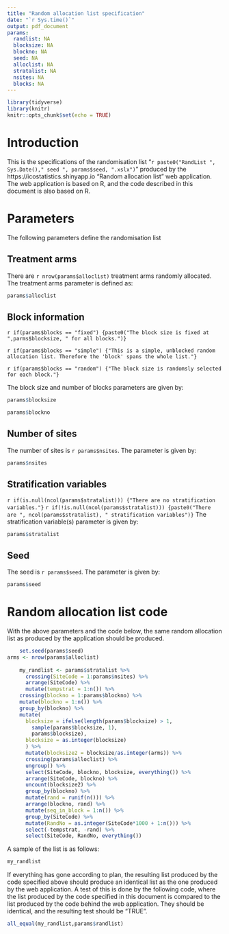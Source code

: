 ```yaml
---
title: "Random allocation list specification"
date: "`r Sys.time()`"
output: pdf_document
params:
  randlist: NA
  blocksize: NA
  blockno: NA 
  seed: NA 
  alloclist: NA 
  stratalist: NA 
  nsites: NA
  blocks: NA
---
```

```r
library(tidyverse)
library(knitr)
knitr::opts_chunk$set(echo = TRUE)
```
# Introduction

This is the specifications of the randomisation list "`r paste0("RandList ", Sys.Date()," seed ", params$seed, ".xslx")`" produced by the https://icostatistics.shinyapp.io "Random allocation list" web application. The web application is based on R, and the code described in this document is also based on R. 

# Parameters
The following parameters define the randomisation list

## Treatment arms

There are `r nrow(params$alloclist)` treatment arms randomly allocated. The treatment arms parameter is defined as:
```r
params$alloclist
```
 
## Block information

`r if(params$blocks == "fixed") {paste0("The block size is fixed at ",parms$blocksize, " for all blocks.")}`

`r if(params$blocks == "simple") {"This is a simple, unblocked random allocation list. Therefore the 'block' spans the whole list."}`

`r if(params$blocks == "random") {"The block size is randomsly selected  for each block."}`


The block size and number of blocks parameters are given by:

```r
params$blocksize

params$blockno
```

## Number of sites

The number of sites is `r params$nsites`. The parameter is given by:

```r
params$nsites
```

## Stratification variables

`r if(is.null(ncol(params$stratalist))) {"There are no stratification variables."}`
`r if(!is.null(ncol(params$stratalist))) {paste0("There are ", ncol(params$stratalist), " stratification variables")}`
The stratification variable(s) parameter is given by:

```r
params$stratalist
```

## Seed

The seed is `r params$seed`. The parameter is given by:

```r
params$seed
```


# Random allocation list code

With the above parameters and the code below, the same random allocation list as produced by the application should be produced. 

```r
    set.seed(params$seed)
arms <- nrow(params$alloclist)
   
    my_randlist <- params$stratalist %>%
      crossing(SiteCode = 1:params$nsites) %>%
      arrange(SiteCode) %>%
      mutate(tempstrat = 1:n()) %>%
    crossing(blockno = 1:params$blockno) %>%
    mutate(blockno = 1:n()) %>%
    group_by(blockno) %>%
    mutate(
      blocksize = ifelse(length(params$blocksize) > 1,
        sample(params$blocksize, 1),
        params$blocksize),
      blocksize = as.integer(blocksize)
      ) %>%
      mutate(blocksize2 = blocksize/as.integer(arms)) %>%
      crossing(params$alloclist) %>%
      ungroup() %>%
      select(SiteCode, blockno, blocksize, everything()) %>%
      arrange(SiteCode, blockno) %>%
      uncount(blocksize2) %>%
      group_by(blockno) %>%
      mutate(rand = runif(n())) %>%
      arrange(blockno, rand) %>%
      mutate(seq_in_block = 1:n()) %>%
      group_by(SiteCode) %>%
      mutate(RandNo = as.integer(SiteCode*1000 + 1:n())) %>%
      select(-tempstrat, -rand) %>%
      select(SiteCode, RandNo, everything())
```

A sample of the list is as follows:

```r
my_randlist 
```

If everything has gone according to plan, the resulting list produced by the code specified above should produce an identical list as the one produced by the web application. A test of this is done by the following code, where the list produced by the code specified in this document is compared to the list produced by the code behind the web application. They should be identical, and the resulting test should be "TRUE".

```r
all_equal(my_randlist,params$randlist)
```

